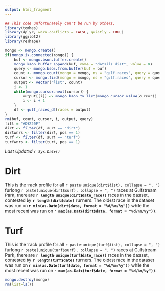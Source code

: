 ```yaml
---
output: html_fragment
---
```


```r
## This code unfortunately can't be run by others.
library(tomhes)
library(dplyr, warn.conflicts = FALSE, quietly = TRUE)
library(ggplot2)
library(reshape)

mongo <- mongo.create()
if(mongo.is.connected(mongo)) {
    buf <- mongo.bson.buffer.create()
    mongo.bson.buffer.append(buf, name = "details.dist", value = 9)
    query <- mongo.bson.from.buffer(buf = buf)
    count <- mongo.count(mongo = mongo, ns = "gulf.races", query = query)
    cursor <- mongo.find(mongo = mongo, ns = "gulf.races", query = query)
    output <- vector("list", count)
    i <- 1
    while(mongo.cursor.next(cursor)) {
        output[[i]] <- mongo.bson.to.list(mongo.cursor.value(cursor))
        i <- i + 1
    }
    df <- gulf_races_df(races = output)
}
rm(buf, count, cursor, i, output, query)
fill = "#D9220F"
dirt <- filter(df, surf == "dirt")
dirtwnrs <- filter(dirt, pos == 1)
turf <- filter(df, surf == "turf")
turfwnrs <- filter(turf, pos == 1)
```
_Last Updated `r Sys.Date()`_

# Dirt

This is the track profile for all `r paste(unique(dirt$dist), collapse = ", ")` furlong `r paste(unique(dirt$surf), collapse = ", ")` races at Gulfstream Park, there are **`r length(unique(dirt$date_race))`** races in the dataset, contested by **`r length(dirt$date)`** runners.  The oldest race in the dataset was run on **`r min(as.Date(dirt$date, format = "%d/%m/%y"))`** while the most recent was run on **`r max(as.Date(dirt$date, format = "%d/%m/%y"))`**.

# Turf

This is the track profile for all `r paste(unique(turf$dist), collapse = ", ")` furlong `r paste(unique(turf$surf), collapse = ", ")` races at Gulfstream Park, there are **`r length(unique(turf$date_race))`** races in the dataset, contested by **`r length(turf$date)`** runners.  The oldest race in the dataset was run on **`r min(as.Date(turf$date, format = "%d/%m/%y"))`** while the most recent was run on **`r max(as.Date(turf$date, format = "%d/%m/%y"))`**.

```r
mongo.destroy(mongo)
rm(list=ls())
```